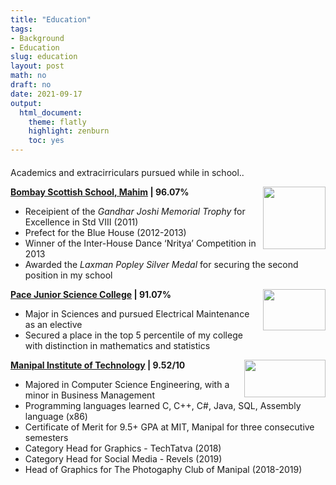 ```yaml
---
title: "Education"
tags:
- Background
- Education
slug: education
layout: post
math: no
draft: no
date: 2021-09-17
output:
  html_document:
    theme: flatly
    highlight: zenburn
    toc: yes
---
```

#### 

Academics and extracirriculars pursued while in school..

<!--img align="left" width="100" height="100" src="/images/wallpaper1.jpg"-->


<img align="right" top="1200" width="100" height="100" topmargin="5000" src="/images/BSS.png">

**[Bombay Scottish School, Mahim](https://bombayscottish.in/mahim/home.php) | 96.07% **

* Receipient of the *Gandhar Joshi Memorial Trophy* for Excellence in Std VIII (2011) 
* Prefect for the Blue House (2012-2013)
* Winner of the Inter-House Dance 'Nritya' Competition in 2013
* Awarded the *Laxman Popley Silver Medal* for securing the second position in my school

<img align="right" top="1200" width="100" height="66" topmargin="5000" src="/images/pace.jpg">

**[Pace Junior Science College](https://www.delltechnologies.com/en-gb/index.htm) | 91.07%** 

* Major in Sciences and pursued Electrical Maintenance as an elective 
* Secured a place in the top 5 percentile of my college with distinction in mathematics and statistics


<img align="right" top="1200" width="130" height="60" topmargin="5000" src="/images/MU.png">

**[Manipal Institute of Technology](https://manipal.edu/mit.html) | 9.52/10**

* Majored in Computer Science Engineering, with a minor in Business Management
* Programming languages learned C, C++, C#, Java, SQL, Assembly language (x86)
* Certificate of Merit for 9.5+ GPA at MIT, Manipal for three consecutive semesters
* Category Head for Graphics - TechTatva (2018)
* Category Head for Social Media - Revels (2019)
* Head of Graphics for The Photogaphy Club of Manipal (2018-2019)
